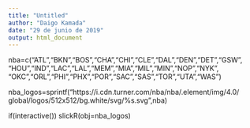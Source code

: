 ---
title: "Untitled"
author: "Daigo Kamada"
date: "29 de junio de 2019"
output: html_document
---

nba=c("ATL","BKN","BOS","CHA","CHI","CLE","DAL","DEN","DET","GSW",
"HOU","IND","LAC","LAL","MEM","MIA","MIL","MIN","NOP","NYK",
"OKC","ORL","PHI","PHX","POR","SAC","SAS","TOR","UTA","WAS")

nba_logos=sprintf("https://i.cdn.turner.com/nba/nba/.element/img/4.0/
global/logos/512x512/bg.white/svg/%s.svg",nba)

if(interactive()) 
  slickR(obj=nba_logos)
  